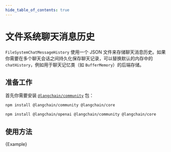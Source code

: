 ```yaml
---
hide_table_of_contents: true
---
```



# 文件系统聊天消息历史

`FileSystemChatMessageHistory` 使用一个 JSON 文件来存储聊天消息历史。如果你需要在多个聊天会话之间持久化保存聊天记录，可以替换默认的内存中的 `chatHistory`，例如用于聊天记忆类（如 `BufferMemory`）的后端存储。

## 准备工作

首先你需要安装 [`@langchain/community`](https://www.npmjs.com/package/@langchain/community) 包：

```bash npm2yarn
npm install @langchain/community @langchain/core
```


<IntegrationInstallTooltip></IntegrationInstallTooltip>

```bash npm2yarn
npm install @langchain/openai @langchain/community @langchain/core
```

## 使用方法


<CodeBlock language="typescript">{Example}</CodeBlock>
